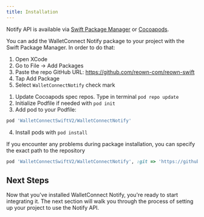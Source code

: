 ```yaml
---
title: Installation
---
```


Notify API is available via [Swift Package Manager](https://swift.org/package-manager/) or [Cocoapods](https://cocoapods.org/).

<Tabs>
<Tab title="SwiftPackageManager">

You can add the WalletConnect Notify package to your project with the Swift Package Manager. In order to do that:

1. Open XCode
2. Go to File -> Add Packages
3. Paste the repo GitHub URL: https://github.com/reown-com/reown-swift
4. Tap Add Package
5. Select `WalletConnectNotify` check mark

</Tab>
<Tab title="Cocoapods">

1. Update Cocoapods spec repos. Type in terminal `pod repo update`
2. Initialize Podfile if needed with `pod init`
3. Add pod to your Podfile:

```ruby
pod 'WalletConnectSwiftV2/WalletConnectNotify'
```

4. Install pods with `pod install`

If you encounter any problems during package installation, you can specify the exact path to the repository

```ruby
pod 'WalletConnectSwiftV2/WalletConnectNotify', :git => 'https://github.com/reown-com/reown-swift.git', :tag => '1.8.0'
```

</Tab>
</Tabs>

## Next Steps

Now that you've installed WalletConnect Notify, you're ready to start integrating it. The next section will walk you through the process of setting up your project to use the Notify API.
